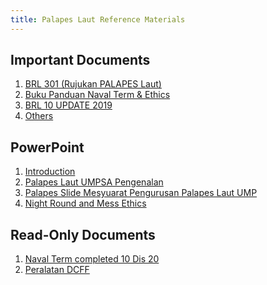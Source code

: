 ```yaml
---
title: Palapes Laut Reference Materials
---
```


## Important Documents

1. [BRL 301 (Rujukan PALAPES Laut)](BRL%20301%20%28Rujukan%20PALAPES%20Laut%29.pdf)
2. [Buku Panduan Naval Term & Ethics](Buku%20Panduan%20Naval%20Term%20%26%20Ethics.pdf)
3. [BRL 10 UPDATE 2019](BRL%2010%20UPDATE%202019.pdf)
5. [Others](Others.pdf)

## PowerPoint

1. [Introduction](/powerpoint/Introduction.pptx)
2. [Palapes Laut UMPSA Pengenalan](/powerpoint/Palapes%20Laut%20UMPSA%20Pengenalan.pptx)
3. [Palapes Slide Mesyuarat Pengurusan Palapes Laut UMP](/powerpoint/Palapes%20Slide%20Mesyuarat%20Pengurusan%20Palapes%20Laut%20UMP.pptx)
4. [Night Round and Mess Ethics](Night%20Round%20and%20Mess%20Ethics.pptx)

## Read-Only Documents

1. [Naval Term completed 10 Dis 20](Naval%20Term%20completed%2010%20Dis%2020.pdf)
2. [Peralatan DCFF](PERALATAN%20DCFF.doc)
